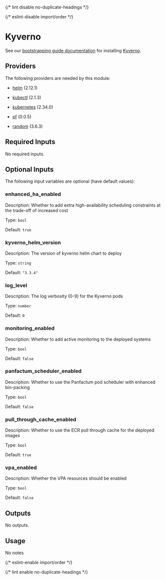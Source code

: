 
{/* lint disable no-duplicate-headings */}

{/* eslint-disable import/order */}

<ModuleHeader name="kube_kyverno" sourceHref="https://github.com/Panfactum/stack/tree/__PANFACTUM_VERSION_EDGE__/packages/infrastructure/kube_kyverno" status="stable" type="direct" />

# Kyverno

See our [bootstrapping guide documentation](/docs/edge/guides/bootstrapping/policy-controller) for installing [Kyverno](https://kyverno.io/docs/introduction/).

## Providers

The following providers are needed by this module:

* [helm](https://registry.terraform.io/providers/hashicorp/helm/2.12.1/docs) (2.12.1)

* [kubectl](https://registry.terraform.io/providers/alekc/kubectl/2.1.3/docs) (2.1.3)

* [kubernetes](https://registry.terraform.io/providers/hashicorp/kubernetes/2.34.0/docs) (2.34.0)

* [pf](https://registry.terraform.io/providers/panfactum/pf/0.0.5/docs) (0.0.5)

* [random](https://registry.terraform.io/providers/hashicorp/random/3.6.3/docs) (3.6.3)

## Required Inputs

No required inputs.

## Optional Inputs

The following input variables are optional (have default values):

### enhanced\_ha\_enabled

Description: Whether to add extra high-availability scheduling constraints at the trade-off of increased cost

Type: `bool`

Default: `true`

### kyverno\_helm\_version

Description: The version of kyverno helm chart to deploy

Type: `string`

Default: `"3.3.4"`

### log\_level

Description: The log verbosity (0-9) for the Kyverno pods

Type: `number`

Default: `0`

### monitoring\_enabled

Description: Whether to add active monitoring to the deployed systems

Type: `bool`

Default: `false`

### panfactum\_scheduler\_enabled

Description: Whether to use the Panfactum pod scheduler with enhanced bin-packing

Type: `bool`

Default: `false`

### pull\_through\_cache\_enabled

Description: Whether to use the ECR pull through cache for the deployed images

Type: `bool`

Default: `true`

### vpa\_enabled

Description: Whether the VPA resources should be enabled

Type: `bool`

Default: `false`

## Outputs

No outputs.

## Usage

No notes

{/* eslint-enable import/order */}

{/* lint enable no-duplicate-headings */}

